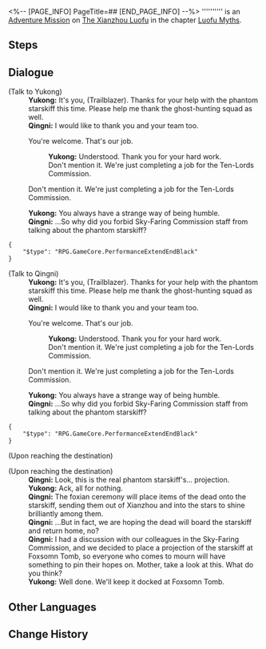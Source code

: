 <%-- [PAGE_INFO]
PageTitle=##
[END_PAGE_INFO] --%>
{{Stub|Dialogue.}}
{{Mission Infobox
|id            = 8015159
|title         = 
|image         = <!--Mission .png-->
|type          = Adventure
|event_name    = 
|chapter       = Luofu Myths
|requirements  = [[Adventure Mission]] ''[[Luofu Myths: Moon Impaler Skiff]]'' completed
|summary       = <!--official mission summary from Fate's Atlas-->
|characters    = Qingni; Trailblazer; Yukong
|startLocation = [[The Xianzhou Luofu]] - [[Fyxestroll Garden]]
|world         = The Xianzhou Luofu
|area          = Fyxestroll Garden
|prev          = Luofu Myths: Moon Impaler Skiff
|next          = 
|rewards       = 
}}
'''''''''' is an [[Adventure Mission]] on [[The Xianzhou Luofu]] in the chapter [[Luofu Myths]].

==Steps==


<!--
==Gameplay Notes==

--><!--
==Trial Character==

-->
==Dialogue==
{{Stub Dialogue}}

;(Talk to Yukong)
:'''Yukong:''' It's you, (Trailblazer). Thanks for your help with the phantom starskiff this time. Please help me thank the ghost-hunting squad as well.
:'''Qingni:''' I would like to thank you and your team too.
:{{DIcon|Arrow}} You're welcome. That's our job.
::'''Yukong:''' Understood. Thank you for your hard work.
::Don't mention it. We're just completing a job for the Ten-Lords Commission.
:{{DIcon|Arrow}} Don't mention it. We're just completing a job for the Ten-Lords Commission.
:'''Yukong:''' You always have a strange way of being humble.
:'''Qingni:''' ...So why did you forbid Sky-Faring Commission staff from talking about the phantom starskiff?
:{{tx}}
<pre>{
	"$type": "RPG.GameCore.PerformanceExtendEndBlack"
}</pre>

;(Talk to Qingni)
:'''Yukong:''' It's you, (Trailblazer). Thanks for your help with the phantom starskiff this time. Please help me thank the ghost-hunting squad as well.
:'''Qingni:''' I would like to thank you and your team too.
:{{DIcon|Arrow}} You're welcome. That's our job.
::'''Yukong:''' Understood. Thank you for your hard work.
::Don't mention it. We're just completing a job for the Ten-Lords Commission.
:{{DIcon|Arrow}} Don't mention it. We're just completing a job for the Ten-Lords Commission.
:'''Yukong:''' You always have a strange way of being humble.
:'''Qingni:''' ...So why did you forbid Sky-Faring Commission staff from talking about the phantom starskiff?
:{{tx}}
<pre>{
	"$type": "RPG.GameCore.PerformanceExtendEndBlack"
}</pre>
;(Upon reaching the destination)

;(Upon reaching the destination)
:'''Qingni:''' Look, this is the real phantom starskiff's... projection.
:'''Yukong:''' Ack, all for nothing.
:'''Qingni:''' The foxian ceremony will place items of the dead onto the starskiff, sending them out of Xianzhou and into the stars to shine brilliantly among them.
:'''Qingni:''' ...But in fact, we are hoping the dead will board the starskiff and return home, no?
:'''Qingni:''' I had a discussion with our colleagues in the Sky-Faring Commission, and we decided to place a projection of the starskiff at Foxsomn Tomb, so everyone who comes to mourn will have something to pin their hopes on. Mother, take a look at this. What do you think?
:'''Yukong:''' Well done. We'll keep it docked at Foxsomn Tomb.
{{Dialogue End}}

==Other Languages==
{{Other Languages
|en   = 
|zhs  = 
|zht  = 
|ja   = 
|ko   = 
|es   = 
|fr   = 
|ru   = 
|th   = 
|vi   = 
|de   = 
|id   = 
|pt   = 
}}

==Change History==
{{Change History|1.5}}
